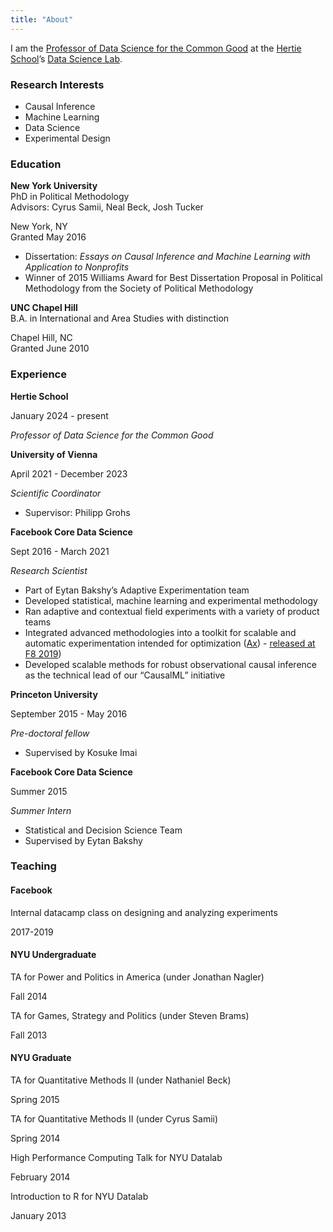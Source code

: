 ```yaml
---
title: "About"
---
```


I am the [Professor of Data Science for the Common Good](https://www.hertie-school.org/en/research/faculty-and-researchers/profile/person/dimmery) at the [Hertie School](https://www.hertie-school.org/en/)'s [Data Science Lab](https://www.hertie-school.org/en/datasciencelab).

### Research Interests

- Causal Inference
- Machine Learning
- Data Science
- Experimental Design

### Education

::: {.d-flex .justify-content-between}
::: {}
**New York University**  
PhD in Political Methodology  
Advisors: Cyrus Samii, Neal Beck, Josh Tucker
:::
::: {.text-end}
New York, NY  
Granted May 2016
:::
:::
- Dissertation: *Essays on Causal Inference and Machine Learning with Application to Nonprofits*
- Winner of 2015 Williams Award for Best Dissertation Proposal in Political Methodology from the Society of Political Methodology

::: {.d-flex .justify-content-between}
::: {}
**UNC Chapel Hill**  
B.A. in International and Area Studies with distinction
:::
::: {.text-end}
Chapel Hill, NC  
Granted June 2010
:::
:::

### Experience

::: {.d-flex .justify-content-between}
::: {}
**Hertie School**  
:::
::: {.text-end}
January 2024 - present
:::
:::
*Professor of Data Science for the Common Good*

::: {.d-flex .justify-content-between}
::: {}
**University of Vienna**  
:::
::: {.text-end}
April 2021 - December 2023
:::
:::
*Scientific Coordinator*

- Supervisor: Philipp Grohs

::: {.d-flex .justify-content-between}
::: {}
**Facebook Core Data Science**  
:::
::: {.text-end}
Sept 2016 - March 2021
:::
:::
*Research Scientist*

- Part of Eytan Bakshy's Adaptive Experimentation team
- Developed statistical, machine learning and experimental methodology
- Ran adaptive and contextual field experiments with a variety of product teams
- Integrated advanced methodologies into a toolkit for scalable and automatic experimentation intended for optimization ([Ax](https://ax.dev/)) - [released at F8 2019](https://developers.facebook.com/videos/2019/product-optimization-with-adaptive-experimentation/))
- Developed scalable methods for robust observational causal inference as the technical lead of our "CausalML" initiative

::: {.d-flex .justify-content-between}
::: {}
**Princeton University**  
:::
::: {.text-end}
September 2015 - May 2016
:::
:::
*Pre-doctoral fellow*

- Supervised by Kosuke Imai

::: {.d-flex .justify-content-between}
::: {}
**Facebook Core Data Science**  
:::
::: {.text-end}
Summer 2015
:::
:::
*Summer Intern*

- Statistical and Decision Science Team
- Supervised by Eytan Bakshy

### Teaching

#### Facebook
::: {.d-flex .justify-content-between}
::: {}
Internal datacamp class on designing and analyzing experiments 
:::
::: {.text-end}
2017-2019
:::
:::

#### NYU Undergraduate
::: {.d-flex .justify-content-between}
::: {}
TA for Power and Politics in America (under Jonathan Nagler)
:::
::: {.text-end}
Fall 2014
:::
:::

::: {.d-flex .justify-content-between}
::: {}
TA for Games, Strategy and Politics (under Steven Brams)
:::
::: {.text-end}
Fall 2013
:::
:::

#### NYU Graduate

::: {.d-flex .justify-content-between}
::: {}
TA for Quantitative Methods II (under Nathaniel Beck)
:::
::: {.text-end}
Spring 2015
:::
:::

::: {.d-flex .justify-content-between}
::: {}
TA for Quantitative Methods II (under Cyrus Samii)
:::
::: {.text-end}
Spring 2014
:::
:::

::: {.d-flex .justify-content-between}
::: {}
High Performance Computing Talk for NYU Datalab
:::
::: {.text-end}
February 2014
:::
:::

::: {.d-flex .justify-content-between}
::: {}
Introduction to R for NYU Datalab
:::
::: {.text-end}
January 2013
:::
:::
